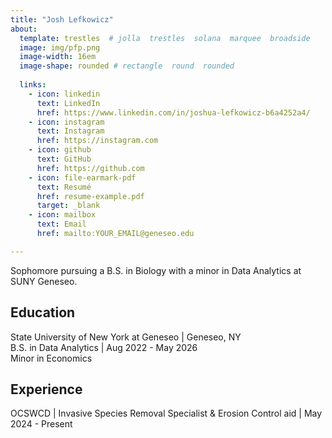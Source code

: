 ```yaml
---
title: "Josh Lefkowicz" 
about:
  template: trestles  # jolla  trestles  solana  marquee  broadside
  image: img/pfp.png
  image-width: 16em
  image-shape: rounded # rectangle  round  rounded
  
  links:
    - icon: linkedin
      text: LinkedIn
      href: https://www.linkedin.com/in/joshua-lefkowicz-b6a4252a4/ 
    - icon: instagram
      text: Instagram
      href: https://instagram.com
    - icon: github
      text: GitHub
      href: https://github.com
    - icon: file-earmark-pdf
      text: Resumé
      href: resume-example.pdf
      target: _blank
    - icon: mailbox
      text: Email
      href: mailto:YOUR_EMAIL@geneseo.edu

---
```



Sophomore pursuing a B.S. in Biology with a minor in Data Analytics at SUNY Geneseo.

## Education

State University of New York at Geneseo | Geneseo, NY <br>
B.S. in Data Analytics | Aug 2022 - May 2026 <br>
Minor in Economics

## Experience

OCSWCD | Invasive Species Removal Specialist & Erosion Control aid | May 2024 - Present


